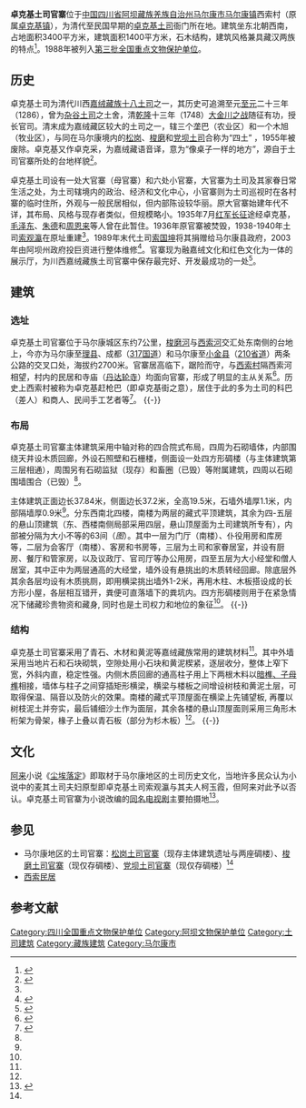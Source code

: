 {{coord|31|52|06|N|102|17|31|E|display=title|scale:10000}}
{{文物保护单位
| 图片 = 
| 说明 = 
| 级别 = 
| 名称 = 卓克基土司官寨
| 编号 = 3-72
| 分类 = 古建筑及历史纪念建筑物
| 时代 = [[清朝|清]]
| 所在 = [[四川省|四川省]][[阿坝藏族羌族自治州|阿坝藏族羌族自治州]][[马尔康市|马尔康市]]（公布时为马尔康县）
| 登录 = 1988年1月13日
| 保护历史 = 2002年12月27日 第六批[[四川省文物保護單位列表|四川省文物保护单位]]<ref>『四川省人民政府關於公布第六批省級文物保護單位和現有省級文物保護單位合併項目的通知』，川府發（2002）23號，2002年12月27日</ref>
}}

'''卓克基土司官寨'''位于[[中国|中国]][[四川省|四川省]][[阿坝藏族羌族自治州|阿坝藏族羌族自治州]][[马尔康市|马尔康市]][[马尔康镇|马尔康镇]]西索村（原属[[卓克基镇|卓克基镇]]），为清代至民国早期的[[卓克基土司|卓克基土司]]衙门所在地。建筑坐东北朝西南，占地面积3400平方米，建筑面积1400平方米，石木结构，建筑风格兼具藏汉两族的特点<ref>{{Cite book |title=全国重点文物保护单位（第一至第五批）·第Ⅲ卷 |publisher=文物出版社 |year=2004 |isbn=7-5010-1525-2 |pages=82 }}</ref>。1988年被列入[[第三批全国重点文物保护单位|第三批全国重点文物保护单位]]。

==历史==
卓克基土司为清代川西[[嘉絨人|嘉绒藏族]][[嘉绒十八土司|十八土司]]之一，其历史可追溯至元[[至元_(忽必烈)|至元]]二十三年（1286），曾为[[杂谷土司|杂谷土司]]之土舍，清[[乾隆|乾隆]]十三年（1748）[[大金川之战|大金川之战]]随征有功，授长官司。清末成为嘉绒藏区较大的土司之一，辖三个垄巴（农业区）和一个木旭（牧业区），与同在马尔康境内的[[松岗土司|松岗]]、[[梭磨土司|梭磨]]和[[党坝土司|党坝土司]]合称为“四土” ，1955年被废除。卓克基又作卓克采，为嘉绒藏语音译，意为“像桌子一样的地方”，源自于土司官寨所处的台地样貌<ref name="西藏研究">{{cite journal zh |author=陈学志|title=《卓克基土司及土司官寨──兼谈嘉绒藏族民族建筑的一些特点》|journal=西藏研究|date=1999-01|pages=106-109}}</ref>。

卓克基土司设有一处大官寨（母官寨）和六处小官寨，大官寨为土司及其家眷日常生活之处，为土司辖境内的政治、经济和文化中心，小官寨则为土司巡视时在各村寨的临时住所，外观与一般民居相似，但内部陈设较华丽。原大官寨始建年代不详，其布局、风格与现存者类似，但规模略小。1935年7月[[中国工农红军|红军]][[长征|长征]]途经卓克基，[[毛泽东|毛泽东]]、[[朱德|朱德]]和[[周恩来|周恩来]]等人曾在此暂住。1936年原官寨被焚毁，1938-1940年土司[[索观瀛|索观瀛]]在原址重建<ref name="西藏研究" />。1989年末代土司[[索国坤|索国坤]]将其捐赠给马尔康县政府，2003年由阿坝州政府投巨资进行整体维修<ref name="建筑">{{cite journal zh |author=黄禹康 |title=《神奇的卓克基土司官寨》|journal=建筑|date=2016-04|pages=54-56}}</ref>。官寨现为融嘉绒文化和红色文化为一体的展示厅，为川西嘉绒藏族土司官寨中保存最完好、开发最成功的一处<ref name="西藏民族大学学报">{{cite journal zh |author=彭陟焱、陈昱彤 |title=《川西北嘉绒藏族土司官寨遗址保护现状调查》|journal=西藏民族大学学报|date=2018-09|pages=94-117}}</ref>。

==建筑==
===选址===
卓克基土司官寨位于马尔康城区东约7公里，[[梭磨河|梭磨河]]与[[西索河|西索河]]交汇处东南侧的台地上，今亦为马尔康至[[理县|理县]]、成都（[[317国道|317国道]]）和马尔康至[[小金县|小金县]]（[[210省道_(四川)|210省道]]）两条公路的交叉口处，海拔约2700米。官寨居高临下，踞险而守，与[[西索村|西索村]]隔西索河相望，村内的民居和寺庙（[[丹达轮寺|丹达轮寺]]）均面向官寨，形成了明显的主从关系<ref>{{cite journal zh |author=魏涛 |title=《对四川嘉绒地区城镇聚落变迁的思考与保护——以马尔康县卓克基城镇聚落为例》|journal=四川建筑|date=2013-09|pages=43-49}}</ref>。历史上西索村被称为卓克基赶枪巴（即卓克基街之意），居住于此的多为土司的科巴（差人）和商人、民间手工艺者等<ref>{{cite web|url=http://www.abadaily.com/html/2016-04/15/content_19548.htm|title=《在西索民居聆听历史深处的吟唱》|accessdate=2020-03-09|author=王望|publisher=阿坝日报}}{{Dead link|date=2020年6月 |bot=InternetArchiveBot |fix-attempted=yes }}</ref>。
{{multiple image
|align  = left
|width = 260
|image1 = Model of Zhuokeji Chieftain's Offcial Mansion 01 2014-09.jpg
|caption1 = 模型
|image2 = Zhuokeji Chieftain's Offcial Mansion 03 2014-09.jpg
|caption2 = 西、南侧面
|image3 = Zhuokeji Chieftain's Offcial Mansion 05 2014-09.jpg 
|caption3 = 西、北侧面
|image4 = Xisuo Village View from Zhuokeji Chieftain's Offcial Mansion 2014-09.jpg 
|caption4 = 自官寨俯瞰西索村及丹达轮寺
}}
{{-}}

===布局===
卓克基土司官寨主体建筑采用中轴对称的四合院式布局，四周为石砌墙体，内部围绕天井设木质回廊，外设石照壁和石栅楼，侧面设一处四方形碉楼（与主体建筑第三层相通），周围另有石砌监狱（现存）和畜圈（已毁）等附属建筑，四周以石砌围墙围合（已毁）<ref name="西藏研究" />。

主体建筑正面边长37.84米，侧面边长37.2米，全高19.5米，石墙外墙厚1.1米，内部隔墙厚0.9米<ref name="建筑" />。分东西南北四楼，南楼为两层的藏式平顶建筑，其余为四-五层的悬山顶建筑（东、西楼南侧局部采用四层，悬山顶屋面为土司建筑所专有），内部被分隔为大小不等的63间（''图''）。其中一层为门厅（南楼）、仆役用房和库房等，二层为会客厅（南楼）、客房和书房等，三层为土司和家眷居室，并设有厨房、餐厅和管家房，以及议政厅、官司厅等办公用房，四至五层为大小经堂和僧人居室，其中正中为两层通高的大经堂，墙外设有悬挑出的木质转经回廊。除底层外其余各层均设有木质挑厕，即用横梁挑出墙外1-2米，再用木柱、木板搭设成的长方形小屋，各层相互错开，粪便可直落墙下的粪坑内。四方形碉楼则用于在紧急情况下储藏珍贵物资和藏身, 同时也是土司权力和地位的象征<ref name="西藏研究" />。
{{multiple image
|align  = left
|width = 260
|image1 = Floor Plan of Zhuokeji Chieftain's Offcial Mansion 2014-09.jpg 
|caption1 = 各层平面
|image2 = Zhuokeji Chieftain's Offcial Mansion 25 2014-09.jpg 
|caption2 = 北楼正面外观
|image3 = Zhuokeji Chieftain's Offcial Mansion 26 2014-09.jpg 
|caption3 = 东楼正面外观
|image4 = Zhuokeji Chieftain's Offcial Mansion 37 2014-09.jpg 
|caption4 = 土司议政厅（三楼）
}}
{{-}}

===结构===
卓克基土司官寨采用了青石、木材和黄泥等嘉绒藏族常用的建筑材料<ref name="建筑" />。其中外墙采用当地片石和石块砌筑，空隙处用小石块和黄泥楔紧，逐层收分，整体上窄下宽，外斜内直，稳定性强。内侧木质回廊的通高柱子用上下两根木料以[[榫卯|暗榫、子母榫]]相接，墙体与柱子之间穿插矩形横梁，横梁与楼板之间增设树枝和黄泥土层，可取得保温、隔音以及防火的效果。南楼的藏式平顶屋面在横梁上先铺望板, 再覆以树枝泥土并夯实，最后铺细沙土作为面层，其余各楼的悬山顶屋面则采用三角形木桁架为骨架，椽子上叠以青石板（部分为杉木板）<ref name="西藏研究" />。
{{multiple image
|align  = left
|width = 260
|image1 = Zhuokeji Chieftain's Offcial Mansion 16 2014-09.jpg 
|caption1 = 南楼正面围墙
|image2 = Zhuokeji Chieftain's Offcial Mansion 67 2014-09.jpg 
|caption2 = 二层回廊局部
|image3 = Zhuokeji Chieftain's Offcial Mansion 74 2014-09.jpg 
|caption3 = 南楼屋面
}}
{{-}}

==文化==
[[阿来_(作家)|阿来]]小说《[[塵埃落定_(小說)|尘埃落定]]》即取材于马尔康地区的土司历史文化，当地许多民众认为小说中的麦其土司夫妇原型即卓克基土司索观瀛与其夫人柯玉霞，但阿来对此予以否认。卓克基土司官寨为小说改编的[[尘埃落定_(电视剧)|同名电视剧]]主要拍摄地<ref>{{cite web|url=http://ent.sina.com.cn/v/2003-01-20/1818127477.html|title=《柯玉霞不否认是《尘埃落定》土司太太原型》|accessdate=2020-03-09|author=|publisher=新浪娱乐|archive-date=2020-12-12|archive-url=https://web.archive.org/web/20201212160754/http://ent.sina.com.cn/v/2003-01-20/1818127477.html}}</ref>。

==参见==
*马尔康地区的土司官寨：[[松岗土司官寨|松岗土司官寨]]（现存主体建筑遗址与两座碉楼）、[[梭磨土司官寨|梭磨土司官寨]]（现仅存碉楼）、[[党坝土司官寨|党坝土司官寨]]（现仅存碉楼）<ref name="西藏民族大学学报" />
*[[西索民居|西索民居]]

==参考文献==
{{reflist|2}}
{{DEFAULTSORT:ཅོག}}
{{commons|Category:Zhuokeji Chieftain's Offcial Mansion}}
{{四川全国重点文物保护单位}}
[[Category:四川全国重点文物保护单位|Category:四川全国重点文物保护单位]]
[[Category:阿坝文物保护单位|Category:阿坝文物保护单位]]
[[Category:土司建筑|Category:土司建筑]]
[[Category:藏族建筑|Category:藏族建筑]]
[[Category:马尔康市|Category:马尔康市]]